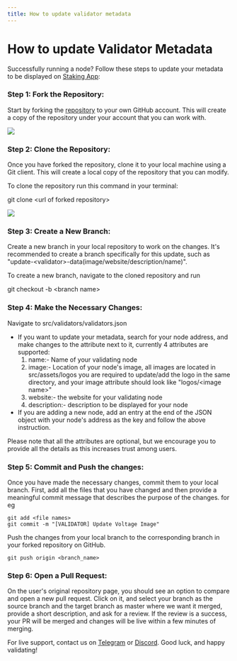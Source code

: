 ```yaml
---
title: How to update validator metadata
---
```


# How to update Validator Metadata

Successfully running a node? Follow these steps to update your metadata to be displayed on [Staking App](https://staking.fuse.io/ "Staking App"):

### Step 1: Fork the Repository:

Start by forking the [repository](https://github.com/fuseio/fuse-staking-v2) to your own GitHub account. This will create a copy of the repository under your account that you can work with.

![](/img/0\(0\)fork.png)

### Step 2: Clone the Repository:

Once you have forked the repository, clone it to your local machine using a Git client. This will create a local copy of the repository that you can modify.

To clone the repository run this command in your terminal:

git clone \<url of forked repository>

![](/img/0\(0\)clone.png)

### Step 3: Create a New Branch:

Create a new branch in your local repository to work on the changes. It's recommended to create a branch specifically for this update, such as "update-\<validator>-data(image/website/description/name)".

To create a new branch, navigate to the cloned repository and run

git checkout -b \<branch name>

### Step 4: Make the Necessary Changes:

Navigate to src/validators/validators.json

* If you want to update your metadata, search for your node address, and make changes to the attribute next to it, currently 4 attributes are supported:
  1. name:- Name of your validating node
  2. image:- Location of your node's image, all images are located in src/assets/logos you are required to update/add the logo in the same directory, and your image attribute should look like "logos/\<image name>"
  3. website:- the website for your validating node
  4. description:- description to be displayed for your node
* If you are adding a new node, add an entry at the end of the JSON object with your node's address as the key and follow the above instruction.

Please note that all the attributes are optional, but we encourage you to provide all the details as this increases trust among users.

### Step 5: Commit and Push the changes:

Once you have made the necessary changes, commit them to your local branch. First, add all the files that you have changed and then provide a meaningful commit message that describes the purpose of the changes. for eg

```shell
git add <file names>
git commit -m "[VALIDATOR] Update Voltage Image"
```

Push the changes from your local branch to the corresponding branch in your forked repository on GitHub.

```shell
git push origin <branch_name>
```

### Step 6: Open a Pull Request:

On the user's original repository page, you should see an option to compare and open a new pull request. Click on it, and select your branch as the source branch and the target branch as master where we want it merged, provide a short description, and ask for a review. If the review is a success, your PR will be merged and changes will be live within a few minutes of merging.

For live support, contact us on [Telegram](https://t.me/fuseio) or [Discord](https://discord.gg/tz7ArR). Good luck, and happy validating!
